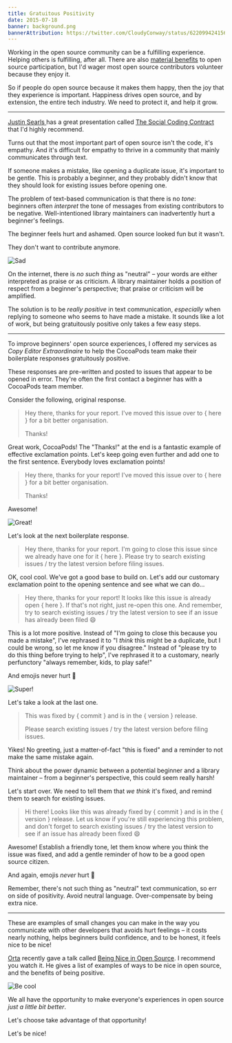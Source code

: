 ```yaml
---
title: Gratuitous Positivity
date: 2015-07-18
banner: background.png
bannerAttribution: https://twitter.com/CloudyConway/status/622099424156778497
---
```



Working in the open source community can be a fulfilling experience. Helping others is fulfilling, after all. There are also [material benefits](/blog/sharing-is-selfish/) to open source participation, but I'd wager most open source contributors volunteer because they enjoy it. 

So if people do open source because it makes them happy, then the joy that they experience is important. Happiness drives open source, and by extension, the entire tech industry. We need to protect it, and help it grow. 


----------------

[Justin Searls ](http://twitter.com/searls) has a great presentation called [The Social Coding Contract](https://www.youtube.com/watch?v=e_-qV8waPVM) that I'd highly recommend.

<YouTube videoID='e_-qV8waPVM' />

Turns out that the most important part of open source isn't the code, it's empathy. And it's difficult for empathy to thrive in a community that mainly communicates through text. 

If someone makes a mistake, like opening a duplicate issue, it's important to be gentle. This is probably a beginner, and they probably didn't know that they should look for existing issues before opening one.

The problem of text-based communication is that there is no _tone_: beginners often _interpret_ the tone of messages from existing contributors to be negative. Well-intentioned library maintainers can inadvertently hurt a beginner's feelings.

The beginner feels hurt and ashamed. Open source looked fun but it wasn't. 

They don't want to contribute anymore. 

![Sad](./sad.gif)

On the internet, there is _no such thing_ as "neutral" – your words are either interpreted as praise or as criticism. A library maintainer holds a position of respect from a beginner's perspective; that praise or criticism will be amplified. 

The solution is to be _really positive_ in text communication, _especially_ when replying to someone who seems to have made a mistake. It sounds like a lot of work, but being gratuitously positive only takes a few easy steps.

----------------

To improve beginners' open source experiences, I offered my services as _Copy Editor Extraordinaire_ to help the CocoaPods team make their boilerplate responses gratuitously positive. 

These responses are pre-written and posted to issues that appear to be opened in error. They're often the first contact a beginner has with a CocoaPods team member. 

Consider the following, original response.

> Hey there, thanks for your report. I've moved this issue over to { here } for a bit better organisation.
>
> Thanks!

Great work, CocoaPods! The "Thanks!" at the end is a fantastic example of effective exclamation points. Let's keep going even further and add one to the first sentence. Everybody loves exclamation points!

> Hey there, thanks for your report! I've moved this issue over to { here } for a bit better organisation.
>
> Thanks!

Awesome! 

![Great!](./eyes.gif)

Let's look at the next boilerplate response.

> Hey there, thanks for your report. I'm going to close this issue since we already have one for it { here }. Please try to search existing issues / try the latest version before filing issues.

OK, cool cool. We've got a good base to build on. Let's add our customary exclamation point to the opening sentence and see what we can do...

> Hey there, thanks for your report! It looks like this issue is already open { here }. If that's not right, just re-open this one. And remember, try to search existing issues / try the latest version to see if an issue has already been filed <span style="font-style: normal;">😄</span>

This is a lot more positive. Instead of "I'm going to close this because you made a mistake", I've rephrased it to "I _think_ this might be a duplicate, but I could be wrong, so let me know if you disagree." Instead of "please try to do this thing before trying to help", I've rephrased it to a customary, nearly perfunctory "always remember, kids, to play safe!"

And emojis never hurt 🎉

![Super!](./awe.gif)

Let's take a look at the last one. 

> This was fixed by { commit } and is in the { version } release.
> 
> Please search existing issues / try the latest version before filing issues.

Yikes! No greeting, just a matter-of-fact "this is fixed" and a reminder to not make the same mistake again. 

Think about the power dynamic between a potential beginner and a library maintainer – from a beginner's perspective, this could seem really harsh!

Let's start over. We need to tell them that _we think_ it's fixed, and remind them to search for existing issues. 

> Hi there! Looks like this was already fixed by { commit } and is in the { version } release. Let us know if you're still experiencing this problem, and don't forget to search existing issues / try the latest version to see if an issue has already been fixed <span style="font-style: normal;">😄</span>

Awesome! Establish a friendly tone, let them know where you think the issue was fixed, and add a gentle reminder of how to be a good open source citizen. 

And again, emojis _never_ hurt 🎁

Remember, there's not such thing as "neutral" text communication, so err on side of positivity. Avoid neutral language. Over-compensate by being extra nice. 

----------------

These are examples of small changes you can make in the way you communicate with other developers that avoids hurt feelings – it costs nearly nothing, helps beginners build confidence, and to be honest, it feels nice to be nice!

[Orta](http://twitter.com/orta) recently gave a talk called [Being Nice in Open Source](https://realm.io/news/altconf-orta-therox-being-nice-in-open-source/). I recommend you watch it. He gives a list of examples of ways to be nice in open source, and the benefits of being positive.

![Be cool](./lion.gif)

We all have the opportunity to make everyone's experiences in open source _just a little bit better_. 

Let's choose take advantage of that opportunity!

Let's be nice!

  
